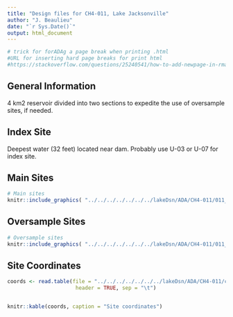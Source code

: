 ```yaml
---
title: "Design files for CH4-011, Lake Jacksonville"
author: "J. Beaulieu"
date: "`r Sys.Date()`"
output: html_document
---
```


```r
# trick for forADAg a page break when printing .html
#URL for inserting hard page breaks for print html
#https://stackoverflow.com/questions/25240541/how-to-add-newpage-in-rmarkdown-in-a-smart-way
```
## General Information
4 km2 reservoir divided into two sections to expedite the use of oversample sites, if needed.  

## Index Site
Deepest water (32 feet) located near dam.  Probably use U-03 or U-07 for index site.

## Main Sites
```r
# Main sites
knitr::include_graphics( "../../../../../../../lakeDsn/ADA/CH4-011/011_Main.png")
```
<P style="page-break-before: always">
  
  

## Oversample Sites
```r
# Oversample sites
knitr::include_graphics( "../../../../../../../lakeDsn/ADA/CH4-011/011_Over.png")
```

<P style="page-break-before: always">
## Site Coordinates
```r

coords <- read.table(file = "../../../../../../../lakeDsn/ADA/CH4-011/ch4_011Sites.txt",
                      header = TRUE, sep = "\t")


knitr::kable(coords, caption = "Site coordinates")
```